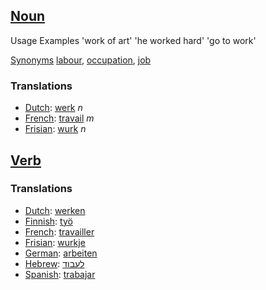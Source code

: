 ==[[Noun]]==

Usage Examples
'work of art'
'he worked hard'
'go to work'

[[Synonym]]s [[labour]], [[occupation]], [[job]]

===Translations===

*[[Dutch]]: [[werk]] ''n''
*[[French]]: [[travail]] ''m''
*[[Frisian]]: [[wurk]] ''n''

==[[Verb]]==

===Translations===

*[[Dutch]]: [[werken]]
*[[Finnish]]: [[työ]]
*[[French]]: [[travailler]]
*[[Frisian]]: [[wurkje]]
*[[German]]: [[arbeiten]]
*[[Hebrew]]: [[לעבוד]]
*[[Spanish]]: [[trabajar]]